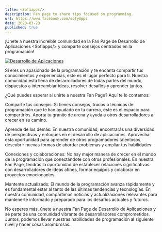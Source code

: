 ```yaml
---
title: <Sofiapps/>
description: Fan page to share tips focused on programming.
url: https://www.facebook.com/sofyApps
date: 2023-03-28
published: true
---
```


¡Únete a nuestra increíble comunidad en la Fan Page de Desarrollo de Aplicaciones \<Sofiapps/\> y comparte consejos centrados en la programación!

[![Desarrollo de Aplicaciones](/sofiapps.jpg)](https://www.facebook.com/sofyApps)

Si eres un apasionado de la programación y te encanta compartir tus conocimientos y experiencias, este es el lugar perfecto para ti. Nuestra comunidad está llena de desarrolladores de todas partes del mundo, dispuestos a intercambiar ideas, resolver desafíos y aprender juntos.

¿Qué puedes esperar al unirte a nuestra Fan Page? Aquí te lo contamos:

Comparte tus consejos: Si tienes consejos, trucos o técnicas de programación que te han ayudado en tu carrera, este es el espacio para compartirlos. Aporta tu granito de arena y ayuda a otros desarrolladores a crecer en su camino.

Aprende de los demás: En nuestra comunidad, encontrarás una diversidad de perspectivas y enfoques en el desarrollo de aplicaciones. Aprovecha esta oportunidad para aprender de otros programadores talentosos, descubrir nuevas formas de abordar problemas y ampliar tus habilidades.

Conexiones y colaboraciones: No hay mejor manera de crecer en el mundo de la programación que conectándote con otros profesionales. En nuestra Fan Page, tendrás la oportunidad de establecer relaciones significativas con desarrolladores de ideas afines, formar equipos y colaborar en proyectos emocionantes.

Mantente actualizado: El mundo de la programación avanza rápidamente y es fundamental estar al tanto de las últimas tendencias y tecnologías. En nuestra comunidad, compartimos noticias y actualizaciones relevantes para mantenerte informado y preparado para los desafíos actuales y futuros.

No esperes más, únete a nuestra Fan Page de Desarrollo de Aplicaciones y sé parte de una comunidad vibrante de desarrolladores comprometidos. Juntos, podemos llevar nuestras habilidades de programación al siguiente nivel y hacer cosas asombrosas.
